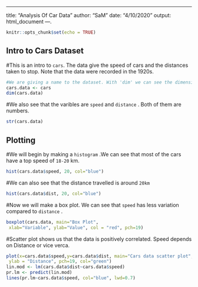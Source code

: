 ---
title: "Analysis Of Car Data"
author: "SaM"
date: "4/10/2020"
output: html_document
---.

```{r setup, include=FALSE}
knitr::opts_chunk$set(echo = TRUE)
```

## Intro to Cars Dataset
#This is an intro to `cars`. The data give the speed of cars and the distances taken to stop. Note that the data were recorded in the 1920s.
```{r}
#We are giving a name to the dataset. With 'dim' we can see the dimension of a matrix/data frame.
cars.data <- cars
dim(cars.data)
```

#We also see that the varibles are `speed` and `distance` . Both of them are numbers.
```{r}
str(cars.data)
```

## Plotting 
#We will begin by making a `histogram` .We can see that most of the cars have a top speed of `18-20` km.
```{r}
hist(cars.data$speed, 20, col="blue")
```

#We can also see that the distance travelled is around `20km`
```{r}
hist(cars.data$dist, 20, col="blue")
```

#Now we will make a box plot. We can see that `speed` has less variation compared to `distance` .
```{r}
boxplot(cars.data, main="Box Plot",
 xlab="Variable", ylab="Value", col = "red", pch=19)
```

#Scatter plot shows us that the data is positively correlated. Speed depends on Distance or vice verca.
```{r}
plot(x=cars.data$speed,y=cars.data$dist, main="Cars data scatter plot", xlab = "Speed",
 ylab = "Distance", pch=19, col="green")
lin.mod <- lm(cars.data$dist~cars.data$speed)
pr.lm <- predict(lin.mod)
lines(pr.lm~cars.data$speed, col="blue", lwd=0.7)
```
